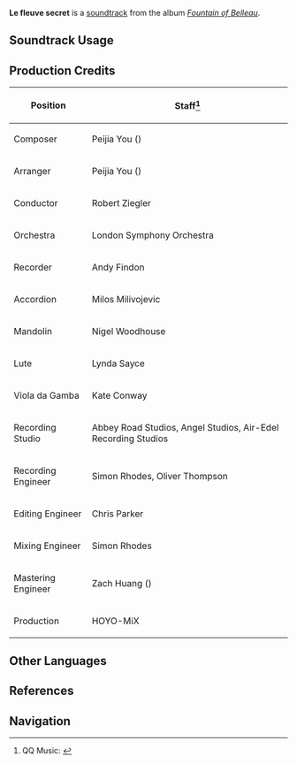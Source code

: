 {{Soundtrack Infobox
|image          = Fountain of Belleau.png
|album          = Fountain of Belleau
|disc           = 1
|number         = 15
|featured       = 
|featured2      = 
|featured3      = 
|featured_disc  = 
|featured_disc2 = 
|featured_disc3 = 
|youtube_id     = mlpRq6RXsNI
|spotify_id     = 4IZT0ZkprHbIYlScAc8ibw
|previous       = Pluie sur la ville
|next           = Cakes and Ale for the Exiled
}}
'''Le fleuve secret''' is a [[soundtrack]] from the album ''[[Fountain of Belleau]]''.

==Soundtrack Usage==
{{Soundtrack Usage
|quest    = 
|location = Court of Fontaine: Fleuve Cendre
|domain   = 
}}

==Production Credits==
{| class="wikitable"
! Position
! Staff<ref>QQ Music: [https://y.qq.com/n/ryqq/songDetail/002E5hSV3xfDxf {{zh|匿伏之河 Le fleuve secret}}]</ref>
|-
! Composer
| Peijia You ({{zh|尤裴佳}})
|-
! Arranger
| Peijia You ({{zh|尤裴佳}})
|-
! Conductor
| Robert Ziegler
|-
! Orchestra
| London Symphony Orchestra
|-
! Recorder
| Andy Findon
|-
! Accordion
| Milos Milivojevic
|-
! Mandolin
| Nigel Woodhouse
|-
! Lute
| Lynda Sayce
|-
! Viola da Gamba
| Kate Conway
|-
! Recording Studio
| Abbey Road Studios, Angel Studios, Air-Edel Recording Studios
|-
! Recording Engineer
| Simon Rhodes, Oliver Thompson
|-
! Editing Engineer
| Chris Parker
|-
! Mixing Engineer
| Simon Rhodes
|-
! Mastering Engineer
| Zach Huang ({{zh|黄巍}})
|-
! Production
| HOYO-MiX
|}
<!--
==Videos==
<gallery>
</gallery>

==Trivia==
-->
==Other Languages==
{{Other Languages
|en      = Le fleuve secret
|en_lang = fr
|en_tl   = The Secret River
|zhs     = 匿伏之河
|zhs_rm  = 
|zhs_tl  = 
|ja      = 隠伏の河
|ja_rm   = Inpuku no Kawa
|ja_tl   = 
|fr      = Le fleuve secret
|fr_tl   = The Secret River
}}

==References==
{{Reflist}}

==Navigation==
{{Soundtrack Navbox|Fountain of Belleau}}